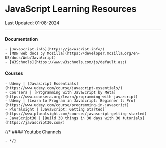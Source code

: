
# <HighLightedText>JavaScript Learning Resources</HighLightedText>

Last Updated: 01-08-2024

---

#### Documentation

    - [JavaScript.info](https://javascript.info/)
    - [MDN web docs by Mozilla](https://developer.mozilla.org/en-US/docs/Web/JavaScript)
    - [W3Schools](https://www.w3schools.com/js/default.asp)

#### Courses

    - Udemy | [Javascript Essentials](https://www.udemy.com/course/javascript-essentials/)
    - Coursera | [Programming with JavaScript by Meta](https://www.coursera.org/learn/programming-with-javascript)
    - Udemy | [Learn to Program in Javascript: Beginner to Pro](https://www.udemy.com/course/programming-in-javascript)
    - Pluralsight | [JavaScript: Getting Started](https://www.pluralsight.com/courses/javascript-getting-started)
    - JavaScript30 | [Build 30 things in 30 days with 30 tutorials](https://javascript30.com/)

{/* #### Youtube Channels

    - */}
